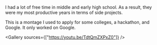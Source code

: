 
<ProjectLayout title="Pre-university Projects">

I had a lot of free time in middle and early high school. As a result, they were my most productive years in terms of side projects.

This is a montage I used to apply for some colleges, a hackathon, and Google. It only worked on Google.

<Gallery sources={["https://youtu.be/TdtQmZXPxZ0"]} />

</ProjectLayout>
